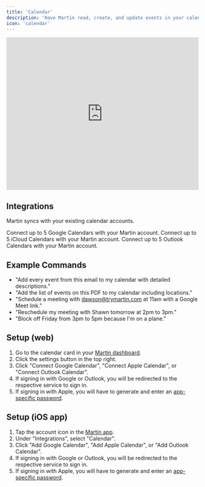 ```yaml
---
title: 'Calendar'
description: 'Have Martin read, create, and update events in your calendar.'
icon: 'calendar'
---
```


<iframe
  width="100%"
  height="400"
  src="https://www.youtube.com/embed/4nHCB3NaqVQ?si=czWb3QE7_RjasG64"
  title="YouTube video player"
  frameborder="0"
  allow="accelerometer; autoplay; clipboard-write; encrypted-media; gyroscope; picture-in-picture"
  allowfullscreen="true"
  ></iframe>

## Integrations

Martin syncs with your existing calendar accounts.

<Card title="Google Calendar" icon="google" horizontal="true">
  Connect up to 5 Google Calendars with your Martin account.
</Card>

<Card title="Apple Calendar" icon="apple" horizontal="true">
  Connect up to 5 iCloud Calendars with your Martin account.
</Card>

<Card title="Outlook Calendar" icon="microsoft" horizontal="true">
  Connect up to 5 Outlook Calendars with your Martin account.
</Card>

## Example Commands
- "Add every event from this email to my calendar with detailed descriptions."
- "Add the list of events on this PDF to my calendar including locations."
- "Schedule a meeting with dawson@trymartin.com at 11am with a Google Meet link."
- "Reschedule my meeting with Shawn tomorrow at 2pm to 3pm."
- "Block off Friday from 3pm to 5pm because I'm on a plane."


## Setup (web)

1. Go to the calendar card in your [Martin dashboard](https://app.trymartin.com).
2. Click the settings button in the top right.
3. Click "Connect Google Calendar", "Connect Apple Calendar", or "Connect Outlook Calendar".
4. If signing in with Google or Outlook, you will be redirected to the respective service to sign in.
5. If signing in with Apple, you will have to generate and enter an [app-specific password](https://support.apple.com/en-us/HT211819).

## Setup (iOS app)

1. Tap the account icon in the [Martin app](https://trymartin.com/#section-1).
2. Under "Integrations", select "Calendar".
3. Click "Add Google Calendar", "Add Apple Calendar", or "Add Outlook Calendar".
4. If signing in with Google or Outlook, you will be redirected to the respective service to sign in.
5. If signing in with Apple, you will have to generate and enter an [app-specific password](https://support.apple.com/en-us/HT211819).
